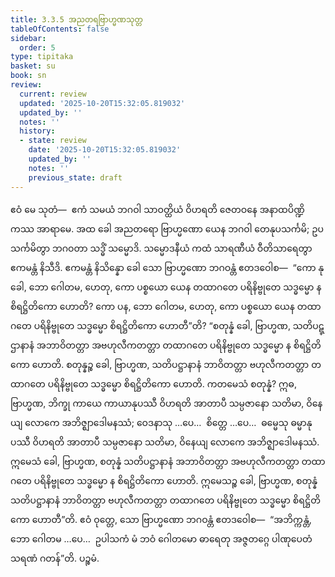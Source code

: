 ```yaml
---
title: 3.3.5 အညတရဗြာဟ္မဏသုတ္တ
tableOfContents: false
sidebar:
  order: 5
type: tipitaka
basket: su
book: sn
review:
  current: review
  updated: '2025-10-20T15:32:05.819032'
  updated_by: ''
  notes: ''
  history:
  - state: review
    date: '2025-10-20T15:32:05.819032'
    updated_by: ''
    notes: ''
    previous_state: draft
---
```



<DynamicBreadcrumb />


<ReviewStatus review={frontmatter.review} showDetails={true} />

<HypothesisAnnotation frontmatter={frontmatter} />

<Division number="391" book="sn" e="ch" v="18" p="337">

<Paragraph number="876" book="sn">
ဧဝံ မေ သုတံ—  ဧကံ သမယံ ဘဂဝါ သာဝတ္ထိယံ ဝိဟရတိ ဇေတဝနေ အနာထပိဏ္ဍိကဿ အာရာမေ. အထ ခေါ အညတရော ဗြာဟ္မဏော ယေန ဘဂဝါ တေနုပသင်္ကမိ; ဥပသင်္ကမိတွာ ဘဂဝတာ သဒ္ဓိံ သမ္မောဒိ. သမ္မောဒနီယံ ကထံ သာရဏီယံ ဝီတိသာရေတွာ ဧကမန္တံ နိသီဒိ. ဧကမန္တံ နိသိန္နော ခေါ သော ဗြာဟ္မဏော ဘဂဝန္တံ ဧတဒဝေါစ—  “ကော နု ခေါ, ဘော ဂေါတမ, ဟေတု, ကော ပစ္စယော ယေန တထာဂတေ ပရိနိဗ္ဗုတေ သဒ္ဓမ္မော န စိရဋ္ဌိတိကော ဟောတိ? ကော ပန, ဘော ဂေါတမ, ဟေတု, ကော ပစ္စယော ယေန တထာဂတေ ပရိနိဗ္ဗုတေ သဒ္ဓမ္မော စိရဋ္ဌိတိကော ဟောတီ”တိ?
</Paragraph>

<Paragraph number="877" book="sn">
“စတုန္နံ ခေါ, ဗြာဟ္မဏ, သတိပဋ္ဌာနာနံ အဘာဝိတတ္တာ အဗဟုလီကတတ္တာ တထာဂတေ ပရိနိဗ္ဗုတေ သဒ္ဓမ္မော န စိရဋ္ဌိတိကော ဟောတိ. စတုန္နဉ္စ ခေါ, ဗြာဟ္မဏ, သတိပဋ္ဌာနာနံ ဘာဝိတတ္တာ ဗဟုလီကတတ္တာ တထာဂတေ ပရိနိဗ္ဗုတေ သဒ္ဓမ္မော စိရဋ္ဌိတိကော ဟောတိ.
</Paragraph>

<Paragraph number="878" book="sn">
ကတမေသံ စတုန္နံ? ဣဓ, ဗြာဟ္မဏ, ဘိက္ခု ကာယေ ကာယာနုပဿီ ဝိဟရတိ အာတာပီ သမ္ပဇာနော သတိမာ, ဝိနေယျ လောကေ အဘိဇ္ဈာဒေါမနဿံ; ဝေဒနာသု …ပေ…  စိတ္တေ …ပေ…  ဓမ္မေသု ဓမ္မာနုပဿီ ဝိဟရတိ အာတာပီ သမ္ပဇာနော သတိမာ, ဝိနေယျ လောကေ အဘိဇ္ဈာဒေါမနဿံ. ဣမေသံ ခေါ, ဗြာဟ္မဏ, စတုန္နံ သတိပဋ္ဌာနာနံ အဘာဝိတတ္တာ အဗဟုလီကတတ္တာ တထာဂတေ ပရိနိဗ္ဗုတေ သဒ္ဓမ္မော န စိရဋ္ဌိတိကော ဟောတိ. ဣမေသဉ္စ ခေါ, ဗြာဟ္မဏ, စတုန္နံ သတိပဋ္ဌာနာနံ ဘာဝိတတ္တာ ဗဟုလီကတတ္တာ တထာဂတေ ပရိနိဗ္ဗုတေ သဒ္ဓမ္မော စိရဋ္ဌိတိကော ဟောတီ”တိ.
</Paragraph>

<Paragraph number="879" book="sn">
ဧဝံ ဝုတ္တေ, သော ဗြာဟ္မဏော ဘဂဝန္တံ ဧတဒဝေါစ—  “အဘိက္ကန္တံ, ဘော ဂေါတမ …ပေ…  ဥပါသကံ မံ ဘဝံ ဂေါတမော ဓာရေတု အဇ္ဇတဂ္ဂေ ပါဏုပေတံ သရဏံ ဂတန်”တိ.

</Paragraph>
</Division>

<Paragraph number="880" type="center" book="sn">
ပဉ္စမံ.
</Paragraph>